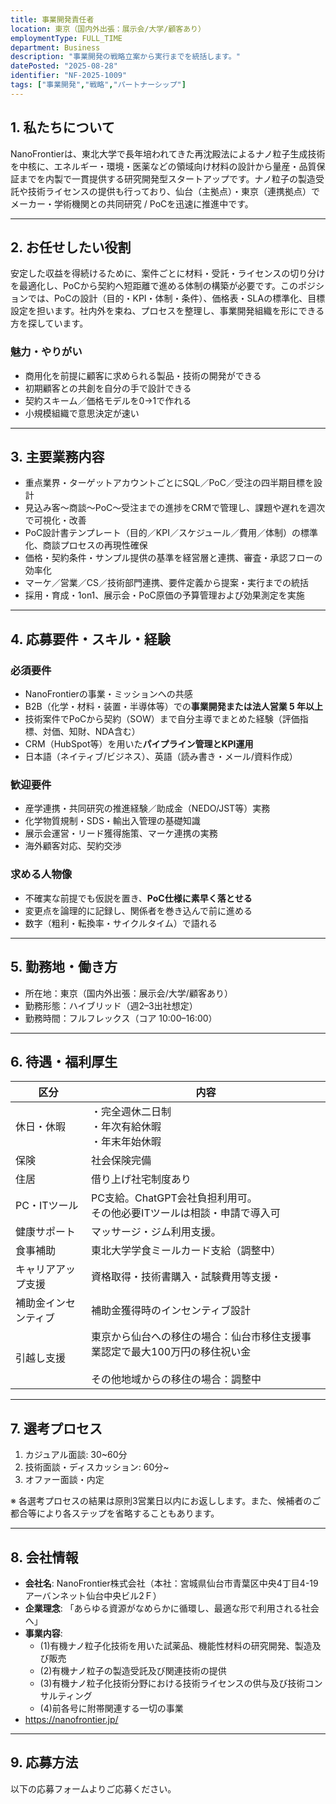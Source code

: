```yaml
---
title: 事業開発責任者
location: 東京（国内外出張：展示会/大学/顧客あり）
employmentType: FULL_TIME
department: Business
description: "事業開発の戦略立案から実行までを統括します。"
datePosted: "2025-08-28"
identifier: "NF-2025-1009"
tags: ["事業開発","戦略","パートナーシップ"]
---
```


## 1. 私たちについて

NanoFrontierは、東北大学で長年培われてきた再沈殿法によるナノ粒子生成技術を中核に、エネルギー・環境・医薬などの領域向け材料の設計から量産・品質保証までを内製で一貫提供する研究開発型スタートアップです。ナノ粒子の製造受託や技術ライセンスの提供も行っており、仙台（主拠点）・東京（連携拠点）でメーカー・学術機関との共同研究 / PoCを迅速に推進中です。

---

## 2. お任せしたい役割

安定した収益を得続けるために、案件ごとに材料・受託・ライセンスの切り分けを最適化し、PoCから契約へ短距離で進める体制の構築が必要です。このポジションでは、PoCの設計（目的・KPI・体制・条件）、価格表・SLAの標準化、目標設定を担います。社内外を束ね、プロセスを整理し、事業開発組織を形にできる方を探しています。

### 魅力・やりがい

- 商用化を前提に顧客に求められる製品・技術の開発ができる
- 初期顧客との共創を自分の手で設計できる
- 契約スキーム／価格モデルを0→1で作れる
- 小規模組織で意思決定が速い

---

## 3. 主要業務内容

- 重点業界・ターゲットアカウントごとにSQL／PoC／受注の四半期目標を設計
- 見込み客～商談～PoC～受注までの進捗をCRMで管理し、課題や遅れを週次で可視化・改善
- PoC設計書テンプレート（目的／KPI／スケジュール／費用／体制）の標準化、商談プロセスの再現性確保
- 価格・契約条件・サンプル提供の基準を経営層と連携、審査・承認フローの効率化
- マーケ／営業／CS／技術部門連携、要件定義から提案・実行までの統括
- 採用・育成・1on1、展示会・PoC原価の予算管理および効果測定を実施

---

## 4. 応募要件・スキル・経験

### 必須要件

- NanoFrontierの事業・ミッションへの共感
- B2B（化学・材料・装置・半導体等）での**事業開発または法人営業 5 年以上**
- 技術案件でPoCから契約（SOW）まで自分主導でまとめた経験（評価指標、対価、知財、NDA含む）
- CRM（HubSpot等）を用いた**パイプライン管理とKPI運用**
- 日本語（ネイティブ/ビジネス）、英語（読み書き・メール/資料作成）

### 歓迎要件

- 産学連携・共同研究の推進経験／助成金（NEDO/JST等）実務
- 化学物質規制・SDS・輸出入管理の基礎知識
- 展示会運営・リード獲得施策、マーケ連携の実務
- 海外顧客対応、契約交渉

### 求める人物像

- 不確実な前提でも仮説を置き、**PoC仕様に素早く落とせる**
- 変更点を論理的に記録し、関係者を巻き込んで前に進める
- 数字（粗利・転換率・サイクルタイム）で語れる

---

## 5. 勤務地・働き方

- 所在地：東京（国内外出張：展示会/大学/顧客あり）
- 勤務形態：ハイブリッド（週2–3出社想定）
- 勤務時間：フルフレックス（コア 10:00–16:00）

---

## 6. 待遇・福利厚生

| 区分 | 内容 |
| --- | --- |
| 休日・休暇 | ・完全週休二日制<br/>・年次有給休暇<br/>・年末年始休暇 |
| 保険 | 社会保険完備 |
| 住居 | 借り上げ社宅制度あり |
| PC・ITツール | PC支給。ChatGPT会社負担利用可。<br/>その他必要ITツールは相談・申請で導入可 |
| 健康サポート | マッサージ・ジム利用支援。 |
| 食事補助 | 東北大学学食ミールカード支給（調整中） |
| キャリアアップ支援 | 資格取得・技術書購入・試験費用等支援・ |
| 補助金インセンティブ | 補助金獲得時のインセンティブ設計 |
| 引越し支援 | 東京から仙台への移住の場合：仙台市移住支援事業認定で最大100万円の移住祝い金<br/><br/>その他地域からの移住の場合：調整中 |

---

## 7. 選考プロセス

1. カジュアル面談: 30~60分
2. 技術面談・ディスカッション: 60分~
3. オファー面談・内定

※ 各選考プロセスの結果は原則3営業日以内にお返しします。また、候補者のご都合等により各ステップを省略することもあります。

---

## 8. 会社情報

- **会社名**: NanoFrontier株式会社（本社：宮城県仙台市青葉区中央4丁目4-19アーバンネット仙台中央ビル2Ｆ）
- **企業理念**: 「あらゆる資源がなめらかに循環し、最適な形で利用される社会へ」
- **事業内容**: 
  - (1)有機ナノ粒子化技術を用いた試薬品、機能性材料の研究開発、製造及び販売
  - (2)有機ナノ粒子の製造受託及び関連技術の提供
  - (3)有機ナノ粒子化技術分野における技術ライセンスの供与及び技術コンサルティング
  - (4)前各号に附帯関連する一切の事業
- https://nanofrontier.jp/

---

## 9. 応募方法

以下の応募フォームよりご応募ください。


